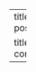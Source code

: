 ---
title: "Data Preparation"
listing:
  contents: posts/TMDb_Netflix_Connect_Notebook.ipynb

title: "Visualization & Analysis"
listing:
  contents: posts/Analysis_Visualization.ipynb
---